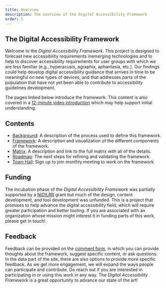 ```yaml
---
title: Overview
description: The overview of the Digital Accessibility Framework
order: 1
---
```


<Section>

# The Digital Accessibility Framework

Welcome to the _Digital Accessibility Framework_. This project is designed to forecast new accessibility requirements inemerging technologies and to help to discover accessibility requirements for user groups with which we are less familiar (e.g., hyperacusis, agraphia, aphantasia, etc.). Our findings could help develop digital accessibility guidance that arrives in time to be meaningful on new types of devices, and that addresses parts of the population that have not yet been able to contribute to accessibility guidelines development.

The pages linked below introduce the framework. This content is also covered in a [12-minute video introduction](https://www.youtube.com/watch?v=2KsCWyA5Ve0) which may help support initial understanding.

</Section>
<Section>

## Contents

* [Background](/daf/background/): A description of the process used to define this framework.
* [Framework](/daf/framework/): A description and visualization of the different components of the framework.
* [Matrix](/daf/matrix/): A description and link to the full matrix with all of the details.
* [Roadmap](/daf/roadmap/): The next steps for refining and validating the framework.
* [Town Hall](/daf/town-hall/): Sign up to join monthly meeting to work on the framework.

</Section>
<Section>

## Funding

The incubation phase of the _Digital Accessibility Framework_ was partially supported by a [NIDILRR](https://acl.gov/about-acl/about-national-institute-disability-independent-living-and-rehabilitation-research) grant but much of the design, content development, and tool development was unfunded. This is a project that promises to help advance the digital accessibility field, which will require greater participation and better tooling. If you are associated with an organization whose mission might interest it in funding parts of this work, please get in touch!

</Section>
<Section>

## Feedback

Feedback can be provided on the [comment form](https://docs.google.com/forms/d/e/1FAIpQLSe1VjhbdUUnh2BIBTfdVlU0AayQi-cM8Ors3ALU8OYohj8bOQ/viewform?usp=header), in which you can provide thoughts about the framework, suggest specific content, or ask questions. In the data part of the site, there are also options to provide more specific feedback. As we get more engagement, we will expand the ways people can participate and contribute. Do reach out if you are interested in participating in or using this work in any way. The _Digital Accessibility Framework_ is a great opportunity to advance our state of the art!

</Section>
